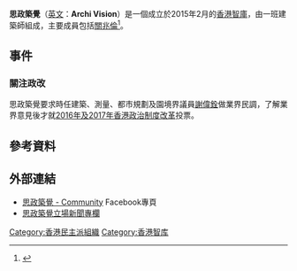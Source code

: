 {{多個問題|
{{Notability Unreferenced |time=2017-01-04T11:49:19+00:00}}
{{expand|time=2017-01-02T09:45:04+00:00}}
{{refimprove|time=2017-01-02T09:45:04+00:00}}
}}
{{infobox Organization
|name             = 思政築覺
|original_name    = Archi Vision
|image            =
|image_border     = 
|size             = 200px
|caption          = 
|abbreviation     = 
|motto            = 
|formation        = 2015年
|founder          = 
|type             = 建築、測量、都市規劃及園境界組織
|purpose          = 
|region_served    = 香港
|membership       = 
|language         = 
|leader_title     = 召集人
|leader_name      = 關兆倫

|main_organ       = 
|website          = {{facebook|archivisionhk}}
|remarks          = 
}}

'''思政築覺'''（[[英文|英文]]：'''Archi Vision'''）是一個成立於2015年2月的[[香港|香港]][[智庫|智庫]]，由一班建築師組成，主要成員包括[[關兆倫|關兆倫]]<ref>{{Cite web |url=http://hk.apple.nextmedia.com/news/art/20150617/19187160 |title=建築師：倘通過是大退步｜蘋果日報 |accessdate=2017-01-02 |archive-date=2016-07-08 |archive-url=https://web.archive.org/web/20160708001458/http://hk.apple.nextmedia.com/news/art/20150617/19187160 |dead-url=no }}</ref>。

==事件==
===關注政改===
思政築覺要求時任建築、測量、都市規劃及園境界議員[[謝偉銓|謝偉銓]]做業界民調，了解業界意見後才就[[2016年及2017年香港政治制度改革|2016年及2017年香港政治制度改革]]投票。

==參考資料==
{{reflist}}

== 外部連結 ==
*[https://www.facebook.com/archivisionhk 思政築覺 - Community]{{Wayback|url=https://www.facebook.com/archivisionhk |date=20201118125025 }} Facebook專頁
*[https://www.thestandnews.com/author/archiconcerngroup/ 思政築覺立場新聞專欄]{{Wayback|url=https://www.thestandnews.com/author/archiconcerngroup/ |date=20201202191153 }}

{{香港政黨}}

[[Category:香港民主派組織|Category:香港民主派組織]]
[[Category:香港智库|Category:香港智库]]